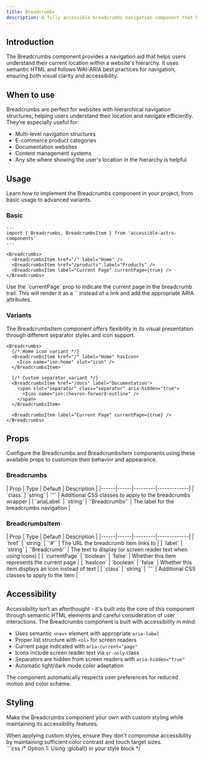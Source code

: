 ```yaml
---
title: Breadcrumbs
description: A fully accessible breadcrumbs navigation component that helps users understand their location in a website's hierarchy using native HTML elements.
---
```



## Introduction

The Breadcrumbs component provides a navigation aid that helps users understand their current location within a website's hierarchy. It uses semantic HTML and follows WAI-ARIA best practices for navigation, ensuring both visual clarity and accessibility.

## When to use

Breadcrumbs are perfect for websites with hierarchical navigation structures, helping users understand their location and navigate efficiently. They're especially useful for:

- Multi-level navigation structures
- E-commerce product categories
- Documentation websites
- Content management systems
- Any site where showing the user's location in the hierarchy is helpful

## Usage

Learn how to implement the Breadcrumbs component in your project, from basic usage to advanced variants.

### Basic

```astro
---
import { Breadcrumbs, BreadcrumbsItem } from 'accessible-astro-components'
---

<Breadcrumbs>
  <BreadcrumbsItem href="/" label="Home" />
  <BreadcrumbsItem href="/products" label="Products" />
  <BreadcrumbsItem label="Current Page" currentPage={true} />
</Breadcrumbs>
```

<Aside type="tip" title="Current page">
  Use the `currentPage` prop to indicate the current page in the breadcrumb trail. This will render it as a `<span>` instead of a link and add the appropriate ARIA attributes.
</Aside>

### Variants

The BreadcrumbsItem component offers flexibility in its visual presentation through different separator styles and icon support.

```astro
<Breadcrumbs>
  {/* Home icon variant */}
  <BreadcrumbsItem href="/" label="Home" hasIcon>
    <Icon name="ion:home" slot="icon" />
  </BreadcrumbsItem>

  {/* Custom separator variant */}
  <BreadcrumbsItem href="/docs" label="Documentation">
    <span slot="separator" class="separator" aria-hidden="true">
      <Icon name="ion:chevron-forward-outline" />
    </span>
  </BreadcrumbsItem>

  <BreadcrumbsItem label="Current Page" currentPage={true} />
</Breadcrumbs>
```

## Props

Configure the Breadcrumbs and BreadcrumbsItem components using these available props to customize their behavior and appearance.

### Breadcrumbs

<div class="props-wrapper">
| Prop | Type | Default | Description |
|------|------|---------|-------------|
| `class` | `string` | `''` | Additional CSS classes to apply to the breadcrumbs wrapper |
| `ariaLabel` | `string` | `'Breadcrumbs'` | The label for the breadcrumbs navigation |
</div>

### BreadcrumbsItem

<div class="props-wrapper">
| Prop | Type | Default | Description |
|------|------|---------|-------------|
| `href` | `string` | `'#'` | The URL the breadcrumb item links to |
| `label` | `string` | `'Breadcrumb'` | The text to display (or screen reader text when using icons) |
| `currentPage` | `boolean` | `false` | Whether this item represents the current page |
| `hasIcon` | `boolean` | `false` | Whether this item displays an icon instead of text |
| `class` | `string` | `''` | Additional CSS classes to apply to the item |
</div>

## Accessibility

Accessibility isn't an afterthought - it's built into the core of this component through semantic HTML elements and careful consideration of user interactions. The Breadcrumbs component is built with accessibility in mind:

- Uses semantic `<nav>` element with appropriate `aria-label`
- Proper list structure with `<ol>` for screen readers
- Current page indicated with `aria-current="page"`
- Icons include screen reader text via `sr-only` class
- Separators are hidden from screen readers with `aria-hidden="true"`
- Automatic light/dark mode color adaptation

<Aside type="tip" title="User preferences">
  The component automatically respects user preferences for reduced motion and color scheme.
</Aside>

## Styling

Make the Breadcrumbs component your own with custom styling while maintaining its accessibility features.

<Aside type="caution" title="Accessibility considerations">
  When applying custom styles, ensure they don't compromise accessibility by maintaining sufficient color contrast and touch target sizes.
</Aside>

<Tabs>
  <TabItem label="Custom CSS">
    ```css
    /* Option 1: Using :global() in your style block */
    <style>
      :global(.breadcrumbs .list) {
        display: flex;
        align-items: center;
        gap: 0.5rem;
      }

      :global(.breadcrumbs a) {
        color: light-dark(hsl(215 25% 27%), hsl(215 25% 89%));
        text-decoration: none;
      }

      :global(.breadcrumbs a:hover) {
        text-decoration: underline;
      }

      :global(.breadcrumbs .separator) {
        color: light-dark(hsl(215 8% 45%), hsl(215 8% 65%));
      }
    </style>

    /* Option 2: Using is:global on the style tag */
    <style is:global>
      .breadcrumbs .list {
        display: flex;
        align-items: center;
        gap: 0.5rem;
      }

      .breadcrumbs a {
        color: light-dark(hsl(215 25% 27%), hsl(215 25% 89%));
        text-decoration: none;
      }

      .breadcrumbs a:hover {
        text-decoration: underline;
      }

      .breadcrumbs .separator {
        color: light-dark(hsl(215 8% 45%), hsl(215 8% 65%));
      }
    </style>
    ```
  </TabItem>
  <TabItem label="Tailwind Classes">
    ```astro
    <Breadcrumbs class="text-gray-600 dark:text-gray-400">
      <BreadcrumbsItem 
        href="/" 
        label="Home"
        class="hover:text-gray-900 dark:hover:text-gray-100"
      >
        <span slot="separator" class="text-gray-400 dark:text-gray-600">
          <Icon name="ion:chevron-forward" />
        </span>
      </BreadcrumbsItem>
    </Breadcrumbs>
    ```
  </TabItem>
</Tabs>

<Aside type="note" title="Style scoping">
  Astro components use scoped styles by default. To override component styles, you'll need to use either `:global()` selectors or the `is:global` directive on your style tag.
</Aside>

## Interactive examples

See the Breadcrumbs component in action with these practical examples demonstrating different variants and styling options.

### Default style

<div class="not-content">
  <Breadcrumbs>
    <BreadcrumbsItem href="/" label="Home" />
    <BreadcrumbsItem href="/docs" label="Documentation" />
    <BreadcrumbsItem label="Breadcrumbs" currentPage={true} />
  </Breadcrumbs>
</div>

### With home icon

<div class="not-content">
  <Breadcrumbs>
    <BreadcrumbsItem href="/" label="Home" hasIcon>
      <Icon name="ion:home" slot="icon" />
    </BreadcrumbsItem>
    <BreadcrumbsItem href="/docs" label="Documentation" />
    <BreadcrumbsItem label="Breadcrumbs" currentPage={true} />
  </Breadcrumbs>
</div>

### Custom separator

<div class="not-content">
  <Breadcrumbs>
    <BreadcrumbsItem href="/" label="Home">
      <span slot="separator" class="separator" aria-hidden="true">
        <Icon name="ion:chevron-forward-outline" />
      </span>
    </BreadcrumbsItem>
    <BreadcrumbsItem href="/docs" label="Documentation">
      <span slot="separator" class="separator" aria-hidden="true">
        <Icon name="ion:chevron-forward-outline" />
      </span>
    </BreadcrumbsItem>
    <BreadcrumbsItem label="Breadcrumbs" currentPage={true} />
  </Breadcrumbs>
</div>
